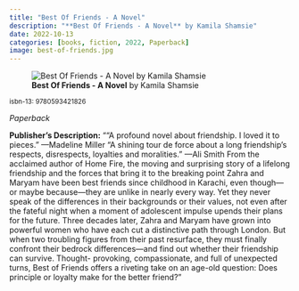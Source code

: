 ```yaml
---
title: "Best Of Friends - A Novel"
description: "**Best Of Friends - A Novel** by Kamila Shamsie"
date: 2022-10-13
categories: [books, fiction, 2022, Paperback]
image: best-of-friends.jpg
---
```

![**Best Of Friends - A Novel** by Kamila Shamsie](best-of-friends.jpg){fig-align="left"}

<sup>isbn-13: 9780593421826</sup>

*Paperback*

**Publisher's Description:**
"“A profound novel about friendship. I loved it to pieces.” —Madeline Miller
“A shining tour de force about a long friendship’s respects, disrespects,
loyalties and moralities.” —Ali Smith From the acclaimed author of Home
Fire, the moving and surprising story of a lifelong friendship and the
forces that bring it to the breaking point Zahra and Maryam have been best
friends since childhood in Karachi, even though—or maybe because—they are
unlike in nearly every way. Yet they never speak of the differences in
their backgrounds or their values, not even after the fateful night when a
moment of adolescent impulse upends their plans for the future. Three
decades later, Zahra and Maryam have grown into powerful women who have
each cut a distinctive path through London. But when two troubling figures
from their past resurface, they must finally confront their bedrock
differences—and find out whether their friendship can survive. Thought-
provoking, compassionate, and full of unexpected turns, Best of Friends
offers a riveting take on an age-old question: Does principle or loyalty
make for the better friend?"